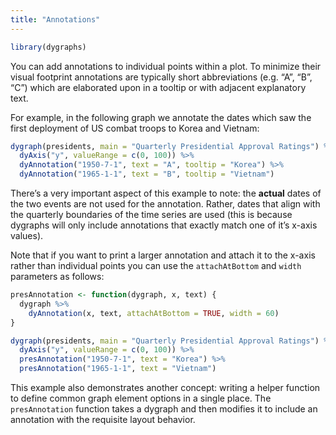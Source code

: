 ```yaml
---
title: "Annotations"
---
```


```r
library(dygraphs)
```

You can add annotations to individual points within a plot. To minimize their visual footprint annotations are typically short abbreviations (e.g. "A", "B", "C") which are elaborated upon in a tooltip or with adjacent explanatory text.

For example, in the following graph we annotate the dates which saw the first deployment of US combat troops to Korea and Vietnam:

```r
dygraph(presidents, main = "Quarterly Presidential Approval Ratings") %>%
  dyAxis("y", valueRange = c(0, 100)) %>%
  dyAnnotation("1950-7-1", text = "A", tooltip = "Korea") %>%
  dyAnnotation("1965-1-1", text = "B", tooltip = "Vietnam")
```

There's a very important aspect of this example to note: the **actual** dates of the two events are not used for the annotation. Rather, dates that align with the quarterly boundaries of the time series are used (this is because dygraphs will only include annotations that exactly match one of it's x-axis values).

Note that if you want to print a larger annotation and attach it to the x-axis rather than individual points you can use the `attachAtBottom` and `width` parameters as follows:

```r
presAnnotation <- function(dygraph, x, text) {
  dygraph %>%
    dyAnnotation(x, text, attachAtBottom = TRUE, width = 60)
}

dygraph(presidents, main = "Quarterly Presidential Approval Ratings") %>%
  dyAxis("y", valueRange = c(0, 100)) %>%
  presAnnotation("1950-7-1", text = "Korea") %>%
  presAnnotation("1965-1-1", text = "Vietnam")
```

This example also demonstrates another concept: writing a helper function to define common graph element options in a single place. The `presAnnotation` function takes a dygraph and then modifies it to include an annotation with the requisite layout behavior.




